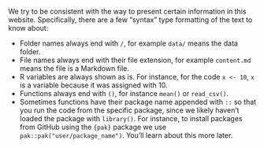We try to be consistent with the way to present certain information in
this website. Specifically, there are a few "syntax" type formatting of
the text to know about:

-   Folder names always end with `/`, for example `data/` means the data
    folder.
-   File names always end with their file extension, for example
    `content.md` means the file is a Markdown file.
-   R variables are always shown as is. For instance, for the code
    `x <- 10`, `x` is a variable because it was assigned with 10.
-   Functions always end with `()`, for instance `mean()` or
    `read_csv()`.
-   Sometimes functions have their package name appended with `::` so
    that you run the code from the specific package, since we likely
    haven't loaded the package with `library()`. For instance, to
    install packages from GitHub using the `{pak}` package we use
    `pak::pak("user/package_name")`. You'll learn about this more later.
